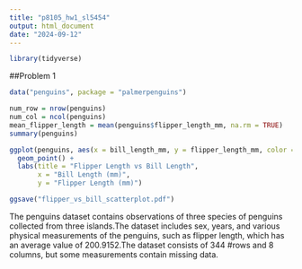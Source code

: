 ```yaml
---
title: "p8105_hw1_sl5454"
output: html_document
date: "2024-09-12"
---
```


```r
library(tidyverse)
```

##Problem 1

```r
data("penguins", package = "palmerpenguins")

num_row = nrow(penguins)
num_col = ncol(penguins)
mean_flipper_length = mean(penguins$flipper_length_mm, na.rm = TRUE)
summary(penguins)

ggplot(penguins, aes(x = bill_length_mm, y = flipper_length_mm, color = species)) +
  geom_point() +
  labs(title = "Flipper Length vs Bill Length",
       x = "Bill Length (mm)",
       y = "Flipper Length (mm)")

ggsave("flipper_vs_bill_scatterplot.pdf")
```
The penguins dataset contains observations of three species of penguins collected from three islands.The dataset includes sex, years, and various physical measurements of the 
penguins, such as flipper length, which has an average value of 200.9152.The dataset consists of 344 #rows and 8 columns, but some measurements contain missing data.



